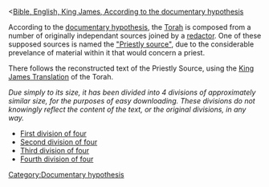 <[[Bible, English, King James, According to the documentary hypothesis]]

According to the [[w:documentary hypothesis|documentary hypothesis]], the [[w:Torah|Torah]] is composed from a number of originally independant sources joined by a [[w:redaction|redactor]]. One of these supposed sources is named the [[w:Priestly source|"Priestly source"]], due to the considerable prevelance of material within it that would concern a priest.

There follows the reconstructed text of the Priestly Source, using the [[w:King James Version|King James Translation]] of the Torah. 

''Due simply to its size, it has been divided into 4 divisions of approximately similar size, for the purposes of easy downloading. These divisions do not knowingly reflect the content of the text, or the original divisions, in any way.''

*[[Bible, English, King James, Documentary Hypothesis, Priestly source (Division 1 of 4)|First division of four]]
*[[Bible, English, King James, Documentary Hypothesis, Priestly source (Division 2 of 4)|Second division of four]]
*[[Bible, English, King James, Documentary Hypothesis, Priestly source (Division 3 of 4)|Third division of four]]
*[[Bible, English, King James, Documentary Hypothesis, Priestly source (Division 4 of 4)|Fourth division of four]]

[[Category:Documentary hypothesis]]